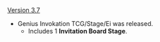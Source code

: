 {{Change History/Header}}
[[Version 3.7]]
* Genius Invokation TCG/Stage/Ei was released.
** Includes 1 '''Invitation Board Stage'''.